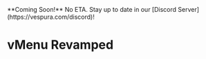 
<Callout emoji="🎉" type="info">
  **Coming Soon!** No ETA. Stay up to date in our [Discord Server](https://vespura.com/discord)!
</Callout>

# vMenu Revamped